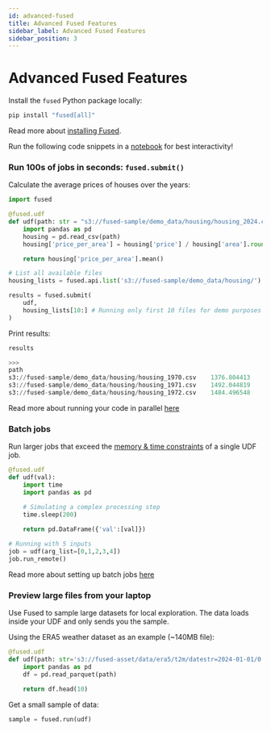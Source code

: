 ```yaml
---
id: advanced-fused
title: Advanced Fused Features
sidebar_label: Advanced Fused Features
sidebar_position: 3
---
```


# Advanced Fused Features

Install the `fused` Python package locally:

```bash
pip install "fused[all]"
```

Read more about [installing Fused](/python-sdk/#python-install).

Run the following code snippets in a [notebook](https://jupyter.org/install) for best interactivity!

### Run 100s of jobs in seconds: `fused.submit()`

Calculate the average prices of houses over the years:

```python
import fused 

@fused.udf
def udf(path: str = "s3://fused-sample/demo_data/housing/housing_2024.csv"):
    import pandas as pd
    housing = pd.read_csv(path)
    housing['price_per_area'] = housing['price'] / housing['area'].round(2)

    return housing['price_per_area'].mean()

# List all available files
housing_lists = fused.api.list('s3://fused-sample/demo_data/housing/')

results = fused.submit(
    udf, 
    housing_lists[10:] # Running only first 10 files for demo purposes
)
```

Print results:

```python
results

>>> 
path	
s3://fused-sample/demo_data/housing/housing_1970.csv	1376.804413
s3://fused-sample/demo_data/housing/housing_1971.csv	1492.044819
s3://fused-sample/demo_data/housing/housing_1972.csv	1484.496548
```

Read more about running your code in parallel [here](/core-concepts/run-udfs/run-small-udfs/#running-multiple-jobs-in-parallel)


### Batch jobs

Run larger jobs that exceed the [memory & time constraints](/core-concepts/run-udfs/run-small-udfs/#defining-small-job) of a single UDF job.

```python
@fused.udf
def udf(val):
    import time
    import pandas as pd

    # Simulating a complex processing step
    time.sleep(200) 

    return pd.DataFrame({'val':[val]})
    
# Running with 5 inputs
job = udf(arg_list=[0,1,2,3,4])
job.run_remote()
```

Read more about setting up batch jobs [here](/core-concepts/run-udfs/run_large/)

### Preview large files from your laptop

Use Fused to sample large datasets for local exploration. The data loads inside your UDF and only sends you the sample.

Using the ERA5 weather dataset as an example (~140MB file):
```python
@fused.udf
def udf(path: str='s3://fused-asset/data/era5/t2m/datestr=2024-01-01/0.parquet'):
    import pandas as pd
    df = pd.read_parquet(path)

    return df.head(10)
```

Get a small sample of data:

```python
sample = fused.run(udf)
```
